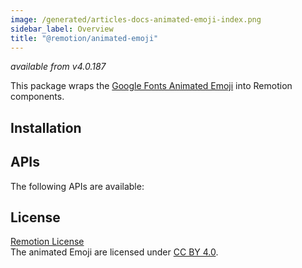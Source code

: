```yaml
---
image: /generated/articles-docs-animated-emoji-index.png
sidebar_label: Overview
title: "@remotion/animated-emoji"
---
```



_available from v4.0.187_

This package wraps the [Google Fonts Animated Emoji](https://googlefonts.github.io/noto-emoji-animation/) into Remotion components.

## Installation

<Installation pkg="@remotion/animated-emoji" />

## APIs

The following APIs are available:

<TableOfContents />

## License

[Remotion License](https://remotion.dev/license)  
The animated Emoji are licensed under [CC BY 4.0](https://creativecommons.org/licenses/by/4.0/).
